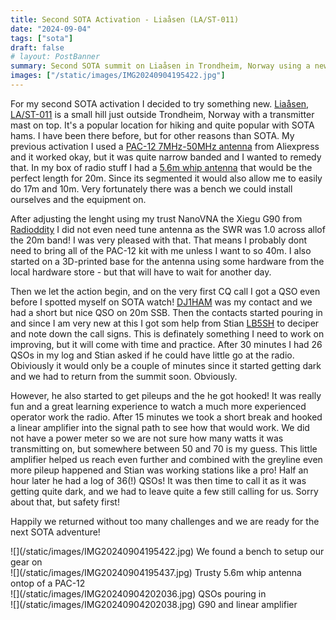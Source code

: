 ```yaml
---
title: Second SOTA Activation - Liaåsen (LA/ST-011)
date: "2024-09-04"
tags: ["sota"]
draft: false
# layout: PostBanner
summary: Second SOTA summit on Liaåsen in Trondheim, Norway using a new antenna and a littlebit of "cheating".
images: ["/static/images/IMG20240904195422.jpg"]
---
```


For my second SOTA activation I decided to try something new. [Liaåsen, LA/ST-011](https://sotl.as/summits/LA/ST-011) is a small hill just outside Trondheim, Norway with a transmitter mast on top. It's a popular location for hiking and quite popular with SOTA hams. I have been there before, but for other reasons than SOTA. My previous activation I used a [PAC-12 7MHz-50MHz antenna](https://s.click.aliexpress.com/e/_DBHrEoj) from Aliexpress and it worked okay, but it was quite narrow banded and I wanted to remedy that. In my box of radio stuff I had a [5.6m whip antenna](https://s.click.aliexpress.com/e/_DCpD9IF) that would be the perfect length for 20m. Since its segmented it would also allow me to easily do 17m and 10m. Very fortunately there was a bench we could install ourselves and the equipment on.

After adjusting the lenght using my trust NanoVNA the Xiegu G90 from [Radioddity](https://radioddity.refr.cc/default/u/mikaelm?s=esp) I did not even need tune antenna as the SWR was 1.0 across allof the 20m band! I was very pleased with that. That means I probably dont need to bring all of the PAC-12 kit with me unless I want to so 40m. I also started on a 3D-printed base for the antenna using some hardware from the local hardware store - but that will have to wait for another day.

Then we let the action begin, and on the very first CQ call I got a QSO even before I spotted myself on SOTA watch! [DJ1HAM](https://www.qrz.com/db/DJ1HAM) was my contact and we had a short but nice QSO on 20m SSB. Then the contacts started pouring in and since I am very new at this I got som help from Stian [LB5SH](https://lb5sh.no/) to deciper and note down the call signs. This is definately something I need to work on improving, but it will come with time and practice. After 30 minutes I had 26 QSOs in my log and Stian asked if he could have little go at the radio. Obiviously it would only be a couple of minutes since it started getting dark and we had to return from the summit soon. Obviously.

However, he also started to get pileups and the he got hooked! It was really fun and a great learning experience to watch a much more experienced operator work the radio. After 15 minutes we took a short break and hooked a linear amplifier into the signal path to see how that would work. We did not have a power meter so we are not sure how many watts it was transmitting on, but somewhere between 50 and 70 is my guess. This little amplifier helped us reach even further and combined with the greyline even more pileup happened and Stian was working stations like a pro! Half an hour later he had a log of 36(!) QSOs! It was then time to call it as it was getting quite dark, and we had to leave quite a few still calling for us. Sorry about that, but safety first!

Happily we returned without too many challenges and we are ready for the next SOTA adventure!

<div className="-mx-2 flex flex-wrap overflow-hidden xl:-mx-2">
  <div className="my-1 w-full overflow-hidden px-2 xl:my-1 xl:w-1/2 xl:px-2">
    ![](/static/images/IMG20240904195422.jpg) We found a bench to setup our gear on
  </div>
  <div className="my-1 w-full overflow-hidden px-2 xl:my-1 xl:w-1/2 xl:px-2">
    ![](/static/images/IMG20240904195437.jpg) Trusty 5.6m whip antenna ontop of a PAC-12
  </div>
  <div className="my-1 w-full overflow-hidden px-2 xl:my-1 xl:w-1/2 xl:px-2">
    ![](/static/images/IMG20240904202036.jpg) QSOs pouring in
  </div>
  <div className="my-1 w-full overflow-hidden px-2 xl:my-1 xl:w-1/2 xl:px-2">
    ![](/static/images/IMG20240904202038.jpg) G90 and linear amplifier
  </div>
</div>
